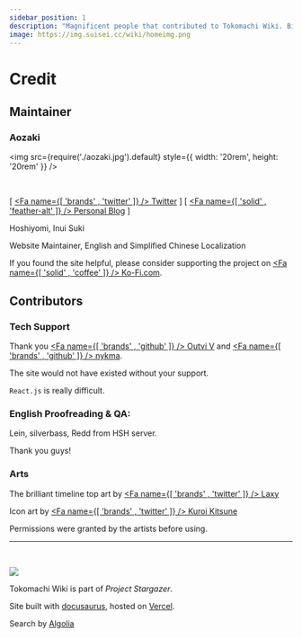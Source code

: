 ```yaml
---
sidebar_position: 1
description: "Magnificent people that contributed to Tokomachi Wiki. Big thank to all of you!"
image: https://img.suisei.cc/wiki/homeimg.png
---
```



# Credit

## Maintainer

### Aozaki

<img src={require('./aozaki.jpg').default} style={{ width: '20rem', height: '20rem' }} />

<br />

[ [<Fa name={[ 'brands' , 'twitter' ]} /> Twitter](https://twitter.com/Aozaki__) ] [ [<Fa name={[ 'solid' , 'feather-alt' ]} /> Personal Blog](https://aozaki.cc/) ]

Hoshiyomi, Inui Suki

Website Maintainer, English and Simplified Chinese Localization

If you found the site helpful, please consider supporting the project on [<Fa name={[ 'solid' , 'coffee' ]} /> Ko-Fi.com](https://ko-fi.com/project_stargazer).

<!--
### Mikaze

<br />
<img src="./mikaze.jpg" width="200' ]} />

[ [<Fa name={[ 'brands' , 'twitter' ]} /> Twitter](https://twitter.com/mikaze0322)] [ [<Fa name={[ 'brands' , 'youtube' ]} /> YouTube](https://www.youtube.com/channel/UCrpkt3YHPdpciDy-96H_2mg)]

Hoshiyomi, Translator, Clipper, Traditional Chinese Localization

-->

## Contributors

### Tech Support

Thank you [<Fa name={[ 'brands' , 'github' ]} /> Outvi V](https://github.com/outloudvi) and [<Fa name={[ 'brands' , 'github' ]} /> nykma](https://github.com/nykma).

The site would not have existed without your support.

`React.js` is really difficult.

### English Proofreading & QA:

Lein, silverbass, Redd from HSH server.

Thank you guys!

### Arts

The brilliant timeline top art by [<Fa name={[ 'brands' , 'twitter' ]} /> Laxy](https://twitter.com/laxyiii)

Icon art by [<Fa name={[ 'brands' , 'twitter' ]} /> Kuroi Kitsune](https://twitter.com/SensaiWorks)

Permissions were granted by the artists before using.

---

<br />

![](/img/project_stargazer.svg)

Tokomachi Wiki is part of _Project Stargazer_.

Site built with [docusaurus](https://docusaurus.io/), hosted on [Vercel](https://vercel.com/).

Search by [Algolia](https://docsearch.algolia.com/)
